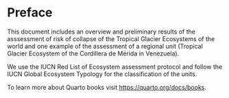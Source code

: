 # Preface {.unnumbered}

This document includes an overview and preliminary results of the asssessment of risk of collapse of the Tropical Glacier Ecosystems of the world and one example of the assessment of a regional unit (Tropical Glacier Ecosystem of the Cordillera de Mérida in Venezuela).

We use the IUCN Red List of Ecosystem assessment protocol and follow the IUCN Global Ecosystem Typology for the classification of the units.



To learn more about Quarto books visit <https://quarto.org/docs/books>.
